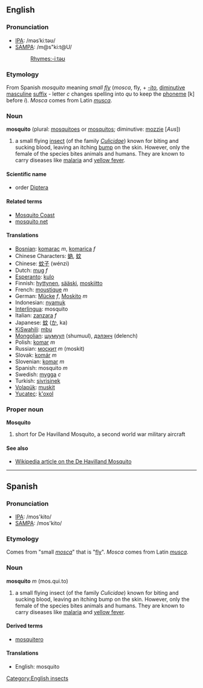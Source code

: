 ==English==
[[Category:English insects]]
===Pronunciation===
*[[w:IPA|IPA]]: /məsˈkiːtəʊ/
*[[w:SAMPA|SAMPA]]: /m@s"ki:t@U/
*:[[Rhymes:English:-iːtəʊ|Rhymes:-iːtəʊ]]

=== Etymology ===
From Spanish ''mosquito'' meaning ''small [[fly]]'' (''mosca'', fly, + ''[[-ito]]'', [[diminutive]] [[masculine]] [[suffix]] - letter ''c'' changes spelling into ''qu'' to keep the [[phoneme]] [k] before ''i''). ''Mosca'' comes from Latin ''[[musca]]''.

=== Noun ===
'''mosquito''' (plural: [[mosquitoes]] or [[mosquitos]]; diminutive: [[mozzie]] [''Aus''])

#a small flying [[insect]] (of the family ''[[Culicidae]]'') known for biting and sucking blood, leaving an itching [[bump]] on the skin. However, only the female of the species bites animals and humans. They are known to carry diseases like [[malaria]] and [[yellow fever]]. 

==== Scientific name ====
*order [[Diptera]]

==== Related terms ====
*[[Mosquito Coast]]
*[[mosquito net]]

==== Translations ====
*[[Bosnian]]: [[komarac]] ''m'', [[komarica]] ''f''
*Chinese Characters: [[蚋]], [[蚊]]
*Chinese: [[蚊子]] (wénzi)
*Dutch: [[mug]] ''f''
*[[Esperanto]]: [[kulo]]
*Finnish: [[hyttynen]], [[sääski]], [[moskiitto]]
*French: [[moustique]] ''m''
*German: [[Mücke]] ''f'', [[Moskito]] ''m''
*Indonesian: [[nyamuk]]
*[[Interlingua]]: mosquito
*Italian: [[zanzara]] ''f''
*Japanese: [[蚊]] ([[か]], ka)
*[[KiSwahili]]: [[mbu]]
*[[Mongolian]]: [[шумуул]] (shumuul), [[дэлэнч]] (delench)
*Polish: [[komar]] ''m''
*Russian: [[москит]] ''m'' (moskit)<!-- was [[комар|кома́р]] ''m'' (komár), but this means gnat, midge -->
*Slovak: [[komár#Slovak|komár]] ''m''
*Slovenian: [[komar]] ''m''
*Spanish: mosquito ''m''
*Swedish: [[mygga]] ''c''
*Turkish: [[sivrisinek]]
*[[Volapük]]: [[muskit]]
*[[Yucatec]]: [[k'oxol]]

===Proper noun===
'''Mosquito'''
#short for De Havilland Mosquito, a second world war military aircraft

====See also====
*[[w:De_Havilland_Mosquito|Wikipedia article on the De Havilland Mosquito]]

----

==Spanish==
===Pronunciation===
*[[w:IPA|IPA]]: /mos'kito/
*[[w:SAMPA|SAMPA]]: /mos'kito/

=== Etymology ===
Comes from "small ''[[mosca]]''" that is "[[fly]]". ''Mosca'' comes from Latin ''[[musca]]''.

=== Noun ===
'''mosquito''' ''m'' (mos.qui.to)

#a small flying insect (of the family ''Culicidae'') known for biting and sucking blood, leaving an itching bump on the skin. However, only the female of the species bites animals and humans. They are known to carry diseases like [[malaria]] and [[yellow fever]]. 

==== Derived terms ====
*[[mosquitero]]

==== Translations ====
*English: mosquito